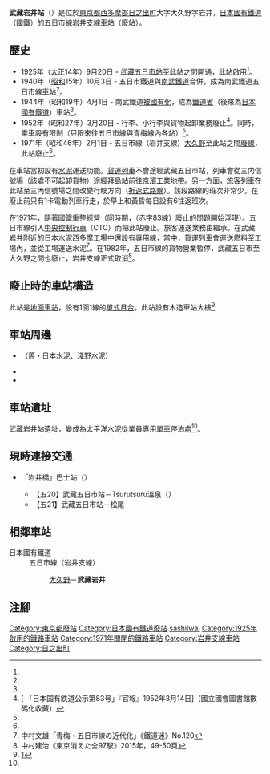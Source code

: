 {{NoteTA
|T=zh-hans:武藏岩井站;zh-hk:武藏岩井站;zh-tw:武藏岩井車站;
|1=zh-hans:武藏岩井站;zh-hk:武藏岩井站;zh-tw:武藏岩井車站;
}}
{{Infobox station
|公司色 = grey
|站名 = 武藏岩井
|圖片 = 
|圖片說明 =
|日文原名 = 武蔵岩井
|平假名 = むさしいわい
|羅馬拼音 = Musashi-Iwai
|副站名 = 
|電報略號 = ムハ
|所在地 = {{JPN}}[[東京都|東京都]][[西多摩郡|西多摩郡]][[日之出町|日之出町]]大字大久野字岩井
|座標 = {{coord|35|44|55.1|N|139|13|38.1|E|type:railwaystation_region:JP-24|display=inline,title}}
|車站構造 = [[地面車站|地面車站]]
|月台配置 = 
|啟用年月日 = 1925年（[[大正|大正]]14年）9月20日<ref name="sone38">{{Cite book|author={{Translink|ja|曽根悟|曾根悟}}（監修）|title=週刊 歴史でめぐる鉄道全路線 国鉄・JR|editor=朝日新聞出版分冊百科編集部（編集）|publisher=[[朝日新聞出版|朝日新聞出版]]|series=週刊朝日百科|volume=38号 青梅線・鶴見線・南武線・五日市線|date=2010-04-11|pages=24|language=ja}}</ref>
|廢站年月日 = 1971年（昭和46年）2月1日<ref name="sone38"/>
|乘客人數 = 
|上下車人次 = 
|統計年度 = 
|轉車 = 
|全寬備註 = 
|adjacent = {{Adjacent stations|system=日本國有鐵道|line=五日市線支線|left=大久野|right=|note-left=0.6km|note-mid=距離[[武藏五日市站|武藏五日市]]2.7km<br>距離[[拜島站|拜島]]13.8km|note-right=}}
}}
'''武藏岩井站'''（{{jpn|j=武蔵岩井駅|hg=むさしいわいえき|rm=Musashi-Iwai eki|f=y}}）是位於[[東京都|東京都]][[西多摩郡|西多摩郡]][[日之出町|日之出町]]大字大久野字岩井，[[日本國有鐵道|日本國有鐵道]]（國鐵）的[[五日市線|五日市線]]岩井支線[[鐵路車站|車站]]（[[廢站|廢站]]）。

== 歷史 ==
* 1925年（[[大正|大正]]14年）9月20日 - {{Translink|ja|五日市鉄道|五日市鐵道}}[[武藏五日市站|武藏五日市站]]至此站之間開通，此站啟用<ref name="sone38"/>。
* 1940年（[[昭和|昭和]]15年）10月3日 - 五日市鐵道與[[南武線#南武鐵道|南武鐵道]]合併，成為南武鐵道五日市線車站<ref name="sone38"/>。
* 1944年（昭和19年）4月1日 - 南武鐵道[[戰時收購私鐵|被國有化]]，成為[[鐵道省_(日本)|鐵道省]]（後來為[[日本國有鐵道|日本國有鐵道]]）車站<ref name="sone38"/>。
* 1952年（昭和27年）3月20日 - 行李、小行李與貨物起卸業務廢止<ref name="kanpo1952">[{{NDLDC|2964107/7}} 「日本国有鉄道公示第83号」『官報』1952年3月14日]（國立國會圖書館數碼化收藏）</ref>。同時，乘車設有限制（只限來往五日市線與青梅線內各站）<ref name="kanpo1952"/>。
* 1971年（昭和46年）2月1日 - 五日市線（岩井支線）[[大久野站|大久野]]至此站之間[[廢線|廢線]]，此站廢止<ref name="sone38"/>。

在車站當初設有[[水泥|水泥]]運送功能。[[貨運列車|貨運列車]]不會途經武藏五日市站，列車會從三内信號場（該處不可起卸貨物）途經[[拜島站|拜島站]]前往[[京濱工業地帶|京濱工業地帶]]。另一方面，[[旅客列車|旅客列車]]在此站至三內信號場之間改變行駛方向（[[折返式路線|折返式路線]]）。該段路線的班次非常少，在廢止前只有1卡電動列車行走，於早上和黃昏每日設有6往返班次。

在1971年，隨著國鐵重整經營（同時期，{{Translink|ja|ローカル線|本地線}}（[[赤字83線|赤字83線]]）廢止的問題開始浮現）。五日市線引入[[中央控制行車|中央控制行車]]（CTC）而把此站廢止。旅客運送業務由{{Translink|ja|西東京バス|西東京巴士}}繼承。在武藏岩井附近的日本水泥西多摩工場中還設有專用線，當中，貨運列車會運送燃料至工場內，並從工場運送水泥<ref>中村文雄「青梅・五日市線の近代化」《鐵道迷》No.120</ref>。在1982年，五日市線的貨物營業暫停，武藏五日市至大久野之間也廢止，岩井支線正式取消<ref name=nkm>中村建治《東京消えた全97駅》2015年，49-50頁</ref>。

== 廢止時的車站構造 ==
此站是[[地面車站|地面車站]]，設有1面1線的[[單式月台|單式月台]]。此站設有木造車站大樓<ref>[https://web.archive.org/web/20090417034243/http://www.geocities.jp/takeshi_departure/iwai.html]{{ja icon}}</ref>

== 車站周邊 ==
* {{Translink|ja|太平洋セメント|太平洋水泥}}（舊・日本水泥、淺野水泥）
* {{Translink|ja|東京都道184号奥多摩あきる野線|東京都道184號奧多摩秋留野線}}
* {{Translink|ja|平井川}}

== 車站遺址 ==
武藏岩井站遺址，變成為太平洋水泥從業員專用單車停泊處<ref name=nkm/>。

== 現時連接交通 ==
* {{Translink|ja|西東京バス|西東京巴士}}「岩井橋」巴士站（{{Translink|ja|西東京バス五日市営業所|西東京巴士五日市營業所|五日市營業所}}）
** 【五20】武藏五日市站－Tsurutsuru溫泉（{{jpn|j=つるつる温泉}}）
** 【五21】武藏五日市站－松尾

== 相鄰車站 ==
; 日本國有鐵道
: 五日市線（岩井支線）
:: [[大久野站|大久野]]－'''武藏岩井'''
== 注腳 ==
{{Reflist}}
{{五日市線}}
{{DEFAULTSORT:Musashi-Iwai}}
[[Category:東京都廢站|Category:東京都廢站]]
[[Category:日本國有鐵道廢站|Category:日本國有鐵道廢站]]
[[Category:日本鐵路車站_Mu|sashiIwai]]
[[Category:1925年啟用的鐵路車站|Category:1925年啟用的鐵路車站]]
[[Category:1971年關閉的鐵路車站|Category:1971年關閉的鐵路車站]]
[[Category:岩井支線車站|Category:岩井支線車站]]
[[Category:日之出町|Category:日之出町]]